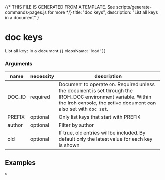 {/* THIS FILE IS GENERATED FROM A TEMPLATE. See scripts/generate-commands-pages.js for more */}
    title: "doc keys",
    description: "List all keys in a document"
}

<div className='not-prose mb-5'>
    <Breadcrumbs pages={[
        { name: 'Commands', href: '/docs/commands', current: false },
        { name: 'doc keys', href: '/docs/commands/doc-keys', current: true },
    ]} />
</div>

# doc keys

List all keys in a document {{ className: 'lead' }}


### Arguments

| name | necessity | description |
| ---- | --------- | ----------- |
| DOC_ID  | required | Document to operate on. Required unless the document is set through the IROH_DOC environment variable. Within the Iroh console, the active document can also set with `doc set`. |
| PREFIX  | optional | Only list keys that start with PREFIX |
| author  | optional | Filter by author |
| old  | optional | If true, old entries will be included. By default only the latest value for each key is shown |



## Examples

<CodeGroup title="SET">


```text {{ title: 'console' }}
> 
```






</CodeGroup>

